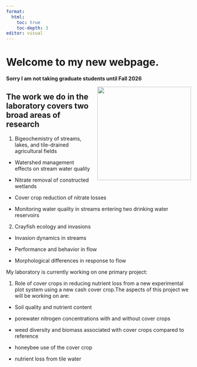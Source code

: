 ```yaml
---
format: 
  html:
    toc: true
    toc-depth: 3
editor: visual
---
```

<style>
.wrap-right {
  float: right;
  margin-left: 20px;
  margin-bottom: 20px;
}
</style>

# Welcome to my new webpage.

**Sorry I am not taking graduate students until Fall 2026**

![](images/perry.jpg){.wrap-right fig-align="right" width="255"}

## The work we do in the laboratory covers two broad areas of research

1.  Bigeochemistry of streams, lakes, and tile-drained agricultural fields

-   Watershed management effects on stream water quality

-   Nitrate removal of constructed wetlands

-   Cover crop reduction of nitrate losses

-   Monitoring water quality in streams entering two drinking water reservoirs

2.  Crayfish ecology and invasions

-   Invasion dynamics in streams

-   Performance and behavior in flow

-   Morphological differences in response to flow

My laboratory is currently working on one primary project:

1.  Role of cover crops in reducing nutrient loss from a new experimental plot system using a new cash cover crop.The aspects of this project we will be working on are:

-   Soil quality and nutrient content

-   porewater nitrogen concentrations with and without cover crops

-   weed diversity and biomass associated with cover crops compared to reference

-   honeybee use of the cover crop

-   nutrient loss from tile water

